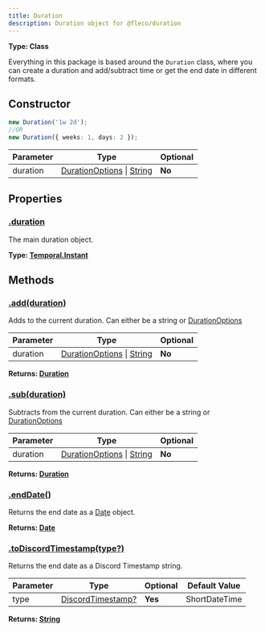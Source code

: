 ```yaml
---
title: Duration
description: Duration object for @fleco/duration
---
```


**Type: Class**

Everything in this package is based around the `Duration` class, where you can create a duration and add/subtract time or get the end date in different formats.

## Constructor

```ts
new Duration('1w 2d');
//OR
new Duration({ weeks: 1, days: 2 });
```

| Parameter | Type                                                                                                                                                        | Optional |
| --------- | ----------------------------------------------------------------------------------------------------------------------------------------------------------- | -------- |
| duration  | [DurationOptions](/packages/duration/duration-options) \| [String](https://developer.mozilla.org/en-US/docs/Web/JavaScript/Reference/Global_Objects/String) | **No**	 |

## Properties

### [.duration](./#duration)

The main duration object.

**Type: [Temporal.Instant](https://tc39.es/proposal-temporal/docs/duration.html)**

## Methods

### [.add(duration)](./#duration)

Adds to the current duration. Can either be a string or [DurationOptions](/packages/duration/duration-options)

| Parameter | Type                                                                                                                                                                   | Optional |
| --------- | ---------------------------------------------------------------------------------------------------------------------------------------------------------------------- | -------- |
| duration  | [DurationOptions](/packages/duration/interfaces/duration-options) \| [String](https://developer.mozilla.org/en-US/docs/Web/JavaScript/Reference/Global_Objects/String) | **No**	|

**Returns: [Duration](.)**

### [.sub(duration)](./#subduration)

Subtracts from the current duration. Can either be a string or [DurationOptions](/packages/duration/duration-options)

| Parameter | Type                                                                                                                                                                   | Optional |
| --------- | ---------------------------------------------------------------------------------------------------------------------------------------------------------------------- | -------- |
| duration  | [DurationOptions](/packages/duration/interfaces/duration-options) \| [String](https://developer.mozilla.org/en-US/docs/Web/JavaScript/Reference/Global_Objects/String) | **No**	|

**Returns: [Duration](.)**

### [.endDate()](./#enddate)

Returns the end date as a [Date](https://developer.mozilla.org/en-US/docs/Web/JavaScript/Reference/Global_Objects/Date) object.

**Returns: [Date](https://developer.mozilla.org/en-US/docs/Web/JavaScript/Reference/Global_Objects/Date)**

### [.toDiscordTimestamp(type?)](./#todiscordtimestampdiscordtimestamp)

Returns the end date as a Discord Timestamp string.

| Parameter | Type                                                             | Optional | Default Value |
| --------- | ---------------------------------------------------------------- | -------- | ------------- |
| type      |  [DiscordTimestamp?](/packages/duration/enums/discord-timestamp) | **Yes**  | ShortDateTime |

**Returns: [String](https://developer.mozilla.org/en-US/docs/Web/JavaScript/Reference/Global_Objects/String)**
